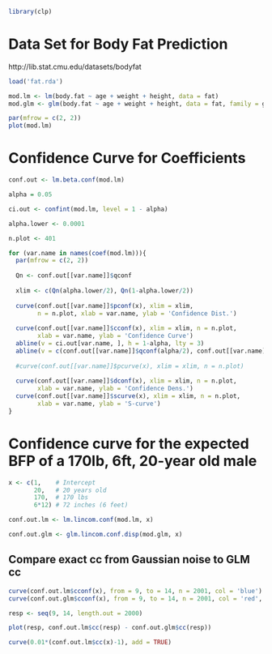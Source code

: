 ```r
library(clp)
```


# Data Set for Body Fat Prediction

http://lib.stat.cmu.edu/datasets/bodyfat

```r
load('fat.rda')

mod.lm <- lm(body.fat ~ age + weight + height, data = fat)
mod.glm <- glm(body.fat ~ age + weight + height, data = fat, family = gaussian)

par(mfrow = c(2, 2))
plot(mod.lm)

```

# Confidence Curve for Coefficients

```r
conf.out <- lm.beta.conf(mod.lm)

alpha = 0.05

ci.out <- confint(mod.lm, level = 1 - alpha)

alpha.lower <- 0.0001

n.plot <- 401

for (var.name in names(coef(mod.lm))){
  par(mfrow = c(2, 2))
  
  Qn <- conf.out[[var.name]]$qconf
  
  xlim <- c(Qn(alpha.lower/2), Qn(1-alpha.lower/2))
  
  curve(conf.out[[var.name]]$pconf(x), xlim = xlim,
        n = n.plot, xlab = var.name, ylab = 'Confidence Dist.')
  
  curve(conf.out[[var.name]]$cconf(x), xlim = xlim, n = n.plot, 
        xlab = var.name, ylab = 'Confidence Curve')
  abline(v = ci.out[var.name, ], h = 1-alpha, lty = 3)
  abline(v = c(conf.out[[var.name]]$qconf(alpha/2), conf.out[[var.name]]$qconf(1-alpha/2)), lty = 4, col = 'red')
  
  #curve(conf.out[[var.name]]$pcurve(x), xlim = xlim, n = n.plot)
  
  curve(conf.out[[var.name]]$dconf(x), xlim = xlim, n = n.plot, 
        xlab = var.name, ylab = 'Confidence Dens.')
  curve(conf.out[[var.name]]$scurve(x), xlim = xlim, n = n.plot, 
        xlab = var.name, ylab = 'S-curve')
}
```


# Confidence curve for the expected BFP of a 170lb, 6ft, 20-year old male

```r
x <- c(1,    # Intercept
       20,   # 20 years old
       170,  # 170 lbs
       6*12) # 72 inches (6 feet)

conf.out.lm <- lm.lincom.conf(mod.lm, x)

conf.out.glm <- glm.lincom.conf.disp(mod.glm, x)
```

## Compare exact cc from Gaussian noise to GLM cc

```r
curve(conf.out.lm$cconf(x), from = 9, to = 14, n = 2001, col = 'blue')
curve(conf.out.glm$cconf(x), from = 9, to = 14, n = 2001, col = 'red', lty = 3, add = TRUE)
```

```r
resp <- seq(9, 14, length.out = 2000)

plot(resp, conf.out.lm$cc(resp) - conf.out.glm$cc(resp))

curve(0.01*(conf.out.lm$cc(x)-1), add = TRUE)
```

